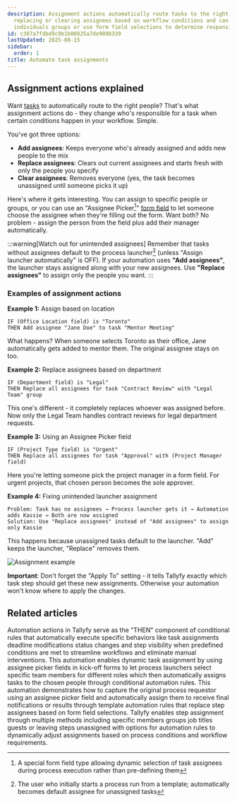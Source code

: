 ```yaml
---
description: Assignment actions automatically route tasks to the right people by adding
  replacing or clearing assignees based on workflow conditions and can assign to specific
  individuals groups or use form field selections to determine responsibility.
id: c387a7fdbd9c9b1b00825a7de9898339
lastUpdated: 2025-08-15
sidebar:
  order: 1
title: Automate task assignments
---
```


## Assignment actions explained

Want [tasks](/products/pro/tracking-and-tasks/tasks/) to automatically route to the right people? That's what assignment actions do - they change who's responsible for a task when certain conditions happen in your workflow. Simple.

You've got three options:

- **Add assignees**: Keeps everyone who's already assigned and adds new people to the mix
- **Replace assignees**: Clears out current assignees and starts fresh with only the people you specify
- **Clear assignees**: Removes everyone (yes, the task becomes unassigned until someone picks it up)

Here's where it gets interesting. You can assign to specific people or groups, or you can use an "Assignee Picker[^2]" [form field](/products/pro/tracking-and-tasks/tasks/what-are-form-fields-in-tallyfy/) to let someone choose the assignee when they're filling out the form. Want both? No problem - assign the person from the field plus add their manager automatically.

:::warning[Watch out for unintended assignees]
Remember that tasks without assignees default to the process launcher[^1] (unless "Assign launcher automatically" is OFF). If your automation uses **"Add assignees"**, the launcher stays assigned along with your new assignees. Use **"Replace assignees"** to assign only the people you want.
:::

### Examples of assignment actions

**Example 1:** Assign based on location
```
IF (Office Location field) is "Toronto"
THEN Add assignee "Jane Doe" to task "Mentor Meeting"
```
What happens? When someone selects Toronto as their office, Jane automatically gets added to mentor them. The original assignee stays on too.

**Example 2:** Replace assignees based on department
```
IF (Department field) is "Legal"
THEN Replace all assignees for task "Contract Review" with "Legal Team" group
```
This one's different - it completely replaces whoever was assigned before. Now only the Legal Team handles contract reviews for legal department requests.

**Example 3:** Using an Assignee Picker field
```
IF (Project Type field) is "Urgent"
THEN Replace all assignees for task "Approval" with (Project Manager field)
```
Here you're letting someone pick the project manager in a form field. For urgent projects, that chosen person becomes the sole approver.

**Example 4:** Fixing unintended launcher assignment
```
Problem: Task has no assignees → Process launcher gets it → Automation adds Kassie → Both are now assigned
Solution: Use "Replace assignees" instead of "Add assignees" to assign only Kassie
```
This happens because unassigned tasks default to the launcher. "Add" keeps the launcher, "Replace" removes them.

![Assignment example](https://screenshots.tallyfy.com/tallyfy%2Fpro%2Fdesktop-light-assignment-automation-example.png)

**Important**: Don't forget the "Apply To" setting - it tells Tallyfy exactly which task step should get these new assignments. Otherwise your automation won't know where to apply the changes.



[^1]: The user who initially starts a process run from a template; automatically becomes default assignee for unassigned tasks
[^2]: A special form field type allowing dynamic selection of task assignees during process execution rather than pre-defining them

## Related articles
<CardGrid>
<LinkTitleCard header="<b>Automations > Actions</b>" href="/products/pro/documenting/templates/automations/actions/" > Automation actions in Tallyfy serve as the "THEN" component of conditional rules that automatically execute specific behaviors like task assignments deadline modifications status changes and step visibility when predefined conditions are met to streamline workflows and eliminate manual interventions. </LinkTitleCard>
<LinkTitleCard header="<b>Examples > Dynamic member assignment from kick-off forms</b>" href="/products/pro/documenting/templates/automations/examples/dynamic-member-assignment-from-kickoff/" > This automation enables dynamic task assignment by using assignee picker fields in kick-off forms to let process launchers select specific team members for different roles which then automatically assigns tasks to the chosen people through conditional automation rules. </LinkTitleCard>
<LinkTitleCard header="<b>Examples > Automatically assign a step to the original process requestor</b>" href="/products/pro/documenting/templates/automations/examples/assign-step-to-requestor/" > This automation demonstrates how to capture the original process requestor using an assignee picker field and automatically assign them to receive final notifications or results through template automation rules that replace step assignees based on form field selections. </LinkTitleCard>
<LinkTitleCard header="<b>Edit Templates > Assign steps in the Tallyfy template builder</b>" href="/products/pro/documenting/templates/edit-templates/assign-steps-in-the-tallyfy-template-builder/" > Tallyfy enables step assignment through multiple methods including specific members groups job titles guests or leaving steps unassigned with options for automation rules to dynamically adjust assignments based on process conditions and workflow requirements. </LinkTitleCard>
</CardGrid>